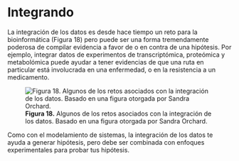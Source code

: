 # Integrando

La integración de los datos es desde hace tiempo un reto para la
bioinformática (Figura 18) pero puede ser una forma tremendamente poderosa de
compilar evidencia a favor de o en contra de una hipótesis. Por ejemplo,
integrar datos de experimentos de transcriptómica, proteómica y metabolómica
puede ayudar a tener evidencias de que una ruta en particular está
involucrada en una enfermedad, o en la resistencia a un medicamento.

![**Figura 18.** Algunos de los retos asociados con la integración de los
datos. Basado en una figura otorgada por Sandra
Orchard.](https://www.ebi.ac.uk/training/online/courses/bioinformatics-terrified/wp-content/uploads/sites/4/2019/09/fig_15_cropped.jpg)

Como con el modelamiento de sistemas, la integración de los datos te ayuda a
generar hipótesis, pero debe ser combinada con enfoques experimentales para
probar tus hipótesis.

